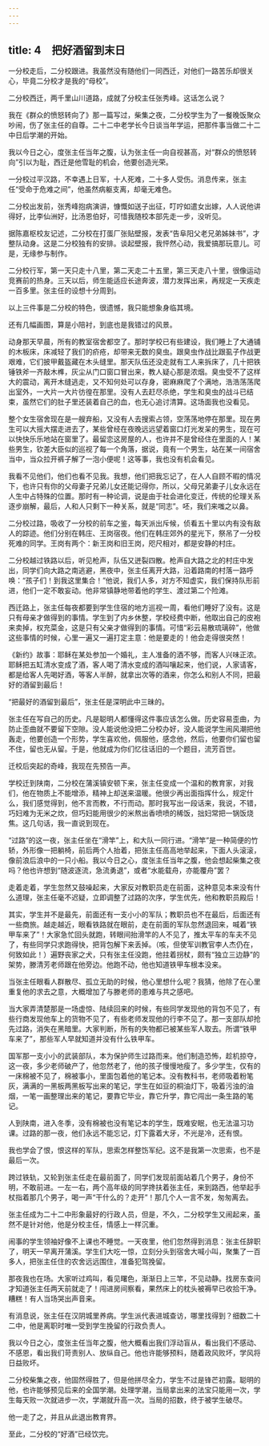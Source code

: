 ```yaml
---
---
---
```

title: 4　把好酒留到末日
---

一分校走后，二分校跟进。我虽然没有随他们一同西迁，对他们一路苦乐却很关心，毕竟二分校才是我的“母校”。

二分校西迁，两千里山川道路，成就了分校主任张秀峰。这话怎么说？

我在《群众的愤怒转向了》那一篇写过，柴集之夜，二分校学生为了一餐晚饭聚众吵闹，伤了张主任的自尊。二十二中老学长今日谈当年学运，把那件事当做二十二中日后学潮的开始。

我以今日之心，度张主任当年之腹，认为张主任一向自视甚高，对“群众的愤怒转向”引以为耻，西迁是他雪耻的机会，他要创造光荣。

一分校过平汉路，不幸遇上日军，十人死难，二十多人受伤。消息传来，张主任“受命于危难之间”，他虽然病躯支离，却毫无难色。

二分校出发前，张秀峰抱病演讲，慷慨如送子出征，叮咛如遣女出嫁，人人说他讲得好，比李仙洲好，比汤恩伯好，可惜我随校本部先走一步，没听见。

据陈嘉枢校友记述，二分校在打蛋厂张贴壁报，发表“告阜阳父老兄弟姊妹书”，才整队动身。这是二分校独有的安排。谈起壁报，我怦然心动，我爱搞那玩意儿。可是，无缘参与制作。

二分校行军，第一天只走十八里，第二天走二十五里，第三天走八十里，很像运动竞赛前的热身。三天以后，师生能适应长途奔波，潜力发挥出来，再规定一天疾走一百多里。张主任的设想十分周到。

以上三件事是二分校的特色，很遗憾，我只能想象身临其境。

还有几幅画图，算是小陪衬，到底也是我错过的风景。

动身那天早晨，所有的教室宿舍都空了。那时学校已有些建设，我们睡上了大通铺的木板床，床减轻了我们的疥疮，却带来无数的臭虫。跟臭虫作战比跟虱子作战更艰难，它们披甲戴盔藏在木头缝里。那天队伍还没走就有工人来拆床了，几十把铁锤铁斧一齐敲木榫，灰尘从门口窗口冒出来，教人疑心那是浓烟。臭虫受不了这样大的震动，离开木缝逃走，又不知何处可以存身，密麻麻爬了个满地，浩浩荡荡爬出室外，一大片一大片彷徨在那里。没有人去赶尽杀绝，学生和臭虫的战斗已结束，虽然它们的肚子里还装着自己的血，也无心追讨清算。这场面我也没看见。

整个女生宿舍现在是一艘弃船，又没有人去搜索占领，空荡荡地停在那里。现在男生可以大摇大摆走进去了，某些曾经在夜晚远远望着窗口灯光发呆的男生，现在可以快快乐乐地站在窗里了。最留恋这房屋的人，也许并不是曾经住在里面的人！某些男生，钦差大臣似的巡视了每一个角落，据说，竟有一个男生，站在某一间宿舍当中，当众拉开裤子解了一泡小便呢！这等事，我也没有机会看见。

我看不见他们，他们也看不见我。我想，他们把我忘记了，在人人自顾不暇的情况下，也许只有你的父母妻子兄弟儿女还能记得你，所以，父母兄弟妻子儿女永远在人生中占特殊的位置。那时有一种论调，说是由于社会进化变迁，传统的伦理关系逐步崩解，最后，人和人只剩下一种关系，就是“同志”。呸，我们来嗤之以鼻。

二分校过路，吸收了一分校的前车之鉴，每天派出斥候，侦看五十里以内有没有敌人的踪迹。他们分别在韩庄、王岗宿夜。他们在韩庄郊外的星光下，祭吊了一分校死难的同学。王岗有两个：新王岗和旧王岗，咫尺相对，都是安静的村庄。

二分校越过铁路以后，听见枪声，队伍又迸裂四散。枪声自大路之北的村庄中发出，同学们向大路之南逃避，黑夜中，张主任离开大路，沿着路南的村落一路呼唤：“孩子们！到我这里集合！”他说，我们人多，对方不知虚实，我们保持队形前进，他们一定不敢妄动。他非常镇静地带着他的学生、渡过第二个险滩。

西迁路上，张主任每夜都要到学生住宿的地方巡视一周，看他们睡好了没有。这是只有母亲才做得到的事情。学生到了内乡休整，学校经费中断，他取出自己的皮袍来卖掉，权充菜金，这是只有父亲才做得到的事情。可惜“彩云易散琉璃碎”，他做这些事情的时候，心里一遍又一遍打定主意：他是要走的！他会走得很突然！

《新约》故事：耶稣在某处参加一个婚礼，主人准备的酒不够，而客人兴味正浓。耶稣把五缸清水变成了酒，客人喝了清水变成的酒叫嚷起来，他们说，人家请客，都是给客人先喝好酒，等客人半醉，就拿出次等的酒来，你怎么和别人不同，把最好的酒留到最后！

“把最好的酒留到最后”，张主任是深明此中三昧的。

张主任在写自己的历史。凡是聪明人都懂得这件事应该怎么做。历史容易歪曲，为防止歪曲就不要留下空隙。没人能说他没把二分校办好，没人能说学生闹风潮把他轰走，他要创造一个形势，学生喜欢他，佩服他，感念他，然后，他要你们留也留不住，留也无从留。于是，他就成为你们忆往话旧的一个题目，流芳百世。

迁校后突起的奇峰，我现在先预告一声。

学校迁到陕南，二分校在蒲溪镇安顿下来，张主任变成一个温和的教育家，对我们，他在物质上不能增添，精神上却送来温暖。他很少再出面指挥什么，规定什么，我们感觉得到，他不言而教，不行而动。那时我写出一段话来，我说，不错，巧妇难为无米之炊，但巧妇能用很少的米熬出香喷喷的稀饭，拙妇常把一锅饭烧焦。这几句话，我一直说到现在。

“过路”的这一夜，张主任坐在“滑竿”上，和大队一同行进。“滑竿”是一种简便的竹轿，外形像一把躺椅，前后两个人抬着，把张主任高高地举起来，下面人头滚滚，像前浪后浪中的一只小船。我以今日之心，度张主任当年之腹，他会想起柴集之夜吗？他也许想到“随波逐流，急流勇退”，或者“水能载舟，亦能覆舟”罢？

走着走着，学生忽然又鼓噪起来，大家反对教职员走在前面，这种意见本来没有什么道理，张主任毫不迟疑，立即调整了过路的次序，学生优先，他和教职员殿后！

其实，学生并不是最先，前面还有一支小小的军队；教职员也不在最后，后面还有一些商旅。越走越近，眼看铁路就在眼前，走在前面的军队忽然退回来，喊着“铁甲车来了”！大家急忙回头就跑，转眼间抬滑竿的人不见了，推太平车的车夫不见了，有些同学只求跑得快，把背包解下来丢掉。（咳，但使军训教官李人杰仍在，何致如此！）遍野丧家之犬，只有张主任没跑，他拄着拐杖，颇有“独立三边静”的架势，滕清芳老师跟在他旁边。他跑不动，他也知道铁甲车根本没来。

当张主任眼看人群散尽、孤立无助的时候，他心里想什么呢？我猜，他除了在心里重复他的求去之意，大概增加了与滕老师的患难与共之感吧。

当大家弄清楚那是一场虚惊、陆续回来的时候，有些同学发现他的背包不见了，有些行商发现他车上的货物不见了，有些老师发现他的行李不见了。那一支部队却抢先过路，消失在黑暗里。大家判断，所有的失物都已被某些军人取去。所谓“铁甲车来了”，那些军人早就知道并没有什么铁甲车。

国军那一支小小的武装部队，本为保护师生过路而来。他们制造恐怖，趁机掠夺，这一夜，多少老师破产了，他忽然老了，他的孩子慢慢地瘦了。多少学生，仅有的一床棉被不见了，棉被事小，里面包着他的笔记本。没有教科书，老师吸着粉笔灰，满满的一黑板两黑板写出来的笔记，学生在如豆的桐油灯下，吸着污浊的油烟，一笔一画整理出来的笔记，要靠它毕业，靠它升学，靠它闯出一条生路的笔记。

人到陕南，进入冬季，没有棉被也没有笔记本的学生，既难安眠，也无法温习功课。过路的那一夜，他们永远不能忘记，灯下露着大牙，不光是冷，还有恨。

我也学会了恨，恨这样的军队，思索怎样整饬军纪。这不是我第一次思索，也不是最后一次。

跨过铁轨，又轮到张主任走在最前面了，同学们发现前面站着几个男子，身份不明，不敢前进。一左一右，两个高年级的同学搀扶着张主任，来到路西，他举起手杖指着那几个男子，喝一声“干什么的？走开”！那几个人一言不发，匆匆离去。

张主任成为二十二中形象最好的行政人员，但是，不久，二分校学生又闹起来，虽然不是针对他，他是分校主任，情感上一样沉重。

闹事的学生领袖好像不上课也不睡觉。一天夜里，他们忽然得到消息：张主任辞职了，明天一早离开蒲溪。学生们大吃一惊，立刻分头到宿舍大喊小叫，聚集了一百多人，把张主任住的农舍远远围住，准备犯驾挽留。

那夜我也在场。大家听过鸡叫，看见曙色，渐渐日上三竿，不见动静。找房东查问才知道张主任两天前就走了！闯进房间察看，果然床上的枕头被褥早已收拾干净。糟糕！有人当场哭出声音来。

有消息说，张主任在汉阴城里养病。学生派代表进城查访，哪里找得到？细数二十二中，他是离职时唯一受到学生挽留的行政负责人。

我以今日之心，度张主任当年之腹，他大概看出我们浮动盲从，看出我们不感动、不感恩，看出我们苛责别人、放纵自己。他也许能够预料，随着政风败坏，学风将日益败坏。

二分校柴集之夜，他固然得胜了，但是他拼尽全力，学生不过是锋芒初露。聪明的他，也许能够预见后来的全国学潮。处理学潮，当局拿出来的法宝只能用一次，学生每天败一次就进步一次，学潮就升高一次。当局的招数，终于被学生破尽。

他一走了之，并且从此退出教育界。

至此，二分校的“好酒”已经饮完。